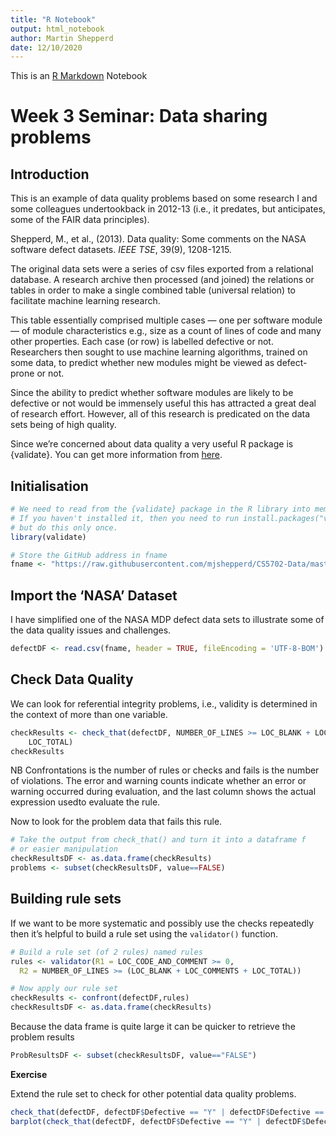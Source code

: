 ```yaml
---
title: "R Notebook"
output: html_notebook
author: Martin Shepperd
date: 12/10/2020
---
```


This is an [R Markdown](http://rmarkdown.rstudio.com) Notebook

# Week 3 Seminar: Data sharing problems

## Introduction

This is an example of data quality problems based on some research I and some colleagues undertookback in 2012-13 (i.e., it predates, but anticipates, some of the FAIR data principles).

Shepperd, M., et al., (2013). Data quality: Some comments on the NASA software defect datasets. *IEEE TSE*, 39(9), 1208-1215.  

The original data sets were a series of csv files exported from a relational database.  A research archive then processed (and joined) the relations or tables in order to make a single combined table (universal relation) to facilitate machine learning research.  

This table essentially comprised multiple cases --- one per software module --- of module characteristics e.g., size as a count of lines of code and many other properties.  Each case (or row) is labelled defective or not.  Researchers then sought to use machine learning algorithms, trained on some data, to predict whether new modules might be viewed as defect-prone or not. 

Since the ability to predict whether software modules are likely to be defective or not would be immensely useful this has attracted a great deal of research effort.  However, all of this research is predicated on the data sets being of high quality.

Since we're concerned about data quality a very useful R package is {validate}.  You can get more information from [here](https://arxiv.org/pdf/1912.09759.pdf){target="_blank"}.

## Initialisation

```r
# We need to read from the {validate} package in the R library into memory
# If you haven't installed it, then you need to run install.packages("validate") 
# but do this only once.
library(validate)

# Store the GitHub address in fname
fname <- "https://raw.githubusercontent.com/mjshepperd/CS5702-Data/master/CS5702_W3_NASAexample.csv"
```


## Import the 'NASA' Dataset

I have simplified one of the NASA MDP defect data sets to illustrate some of the data quality issues and challenges.

```r
defectDF <- read.csv(fname, header = TRUE, fileEncoding = 'UTF-8-BOM')
```


## Check Data Quality

We can look for referential integrity problems, i.e., validity is determined in the context of more than one variable.

```r
checkResults <- check_that(defectDF, NUMBER_OF_LINES >= LOC_BLANK + LOC_COMMENTS + 
    LOC_TOTAL)
checkResults

```

NB Confrontations is the number of rules or checks and fails is the number of violations.  The error and warning counts indicate whether an error or warning occurred during evaluation, and the last column shows the actual expression usedto evaluate the rule.

Now to look for the problem data that fails this rule.

```r
# Take the output from check_that() and turn it into a dataframe f
# or easier manipulation
checkResultsDF <- as.data.frame(checkResults)
problems <- subset(checkResultsDF, value==FALSE)
```

## Building rule sets 

If we want to be more systematic and possibly use the checks repeatedly then it's helpful to build a rule set using the `validator()` function.

```r
# Build a rule set (of 2 rules) named rules
rules <- validator(R1 = LOC_CODE_AND_COMMENT >= 0,
  R2 = NUMBER_OF_LINES >= (LOC_BLANK + LOC_COMMENTS + LOC_TOTAL))

# Now apply our rule set
checkResults <- confront(defectDF,rules)
checkResultsDF <- as.data.frame(checkResults)
```

Because the data frame is quite large it can be quicker to retrieve the problem results

```r
ProbResultsDF <- subset(checkResultsDF, value=="FALSE")
```

**Exercise**

Extend the rule set to check for other potential data quality problems.  


```r

check_that(defectDF, defectDF$Defective == "Y" | defectDF$Defective == "N")
barplot(check_that(defectDF, defectDF$Defective == "Y" | defectDF$Defective == "N"))
```